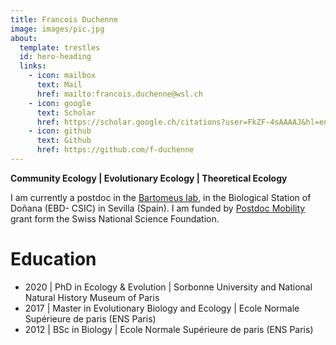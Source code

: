 ```yaml
---
title: Francois Duchenne
image: images/pic.jpg
about:
  template: trestles
  id: hero-heading
  links:
    - icon: mailbox
      text: Mail
      href: mailto:francois.duchenne@wsl.ch
    - icon: google
      text: Scholar
      href: https://scholar.google.ch/citations?user=FkZF-4sAAAAJ&hl=en
    - icon: github
      text: Github
      href: https://github.com/f-duchenne
---
```


::: {#hero-heading}
**Community Ecology \| Evolutionary Ecology \| Theoretical Ecology**

I am currently a postdoc in the [Bartomeus lab](https://bartomeuslab.com/), in the Biological Station of Doñana (EBD- CSIC) in Sevilla (Spain). I am funded by [Postdoc Mobility](https://www.snf.ch/en/XIZpfY3iVS5KRRoD/funding/careers/postdoc-mobility) grant form the Swiss National Science Foundation.
:::

# Education

-   2020 \| PhD in Ecology & Evolution \| Sorbonne University and National Natural History Museum of Paris
-   2017 \| Master in Evolutionary Biology and Ecology \| Ecole Normale Supérieure de paris (ENS Paris)
-   2012 \| BSc in Biology \| Ecole Normale Supérieure de paris (ENS Paris)
